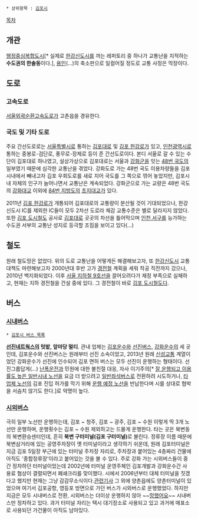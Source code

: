  * 상위항목 : [[김포시]]

[[목차]]
== 개관 ==
[[행정중심복합도시]][* 실제로 [[한강신도시]]를 까는 레퍼토리 중 하나가 교통난을 지적하는 '''수도권의 한솔동'''이다.], [[용인시/교통|용인]](...)의 축소판으로 일컬어질 정도로 교통 사정은 막장이다.

== 도로 ==
=== 고속도로 ===
[[서울외곽순환고속도로]]가 고촌읍을 경유한다.

=== 국도 및 기타 도로 ===
주요 간선도로로는 [[서울특별시]]로 통하는 [[김포대로]] 및 [[김포 한강로]]가 있고, [[인천광역시]]로 통하는 중봉로-검단로, 풍무로-장제로 등이 준 간선도로이다. 본디 서울로 갈 수 있는 수단이 김포대로 하나였고, 설상가상으로 김포대로는 서울과 [[강화군]]을 잇는 [[48번 국도]]의 일부였기 때문에 심각한 교통난을 겪었다. 강화도로 가는 48번 국도 이용차량들을 김포시내에서 빼내고자 김포 우회도로를 새로 지어 국도를 그 쪽으로 꺾어 놓았지만, 김포시내 자체의 인구가 늘어나면서 교통난은 계속되었다. 강화군으로 가는 교량은 48번 국도의 [[강화대교]] 이외에 [[84번 지방도]]의 [[초지대교]]가 있다.

2011년 [[김포 한강로]]가 개통되어 김포대로의 교통량이 분산될 것이 기대되었으나, 한강신도시 IC를 제외한 IC들이 모두 2차선 도로라 체감 교통수준은 별로 달라지지 않았다. 또한 [[김포 도시철도]] 공사로 [[김포대로]] 곳곳의 차선을 틀어막으며 [[서구(인천)| 인천 서구]]를 능가하는 수도권 서부의 교통난 성지로 등극할 조짐을 보이고 있다(...)

== 철도 ==
원래 철도망은 없었다. 위의 도로 교통난을 어떻게든 해결해보고자, 또 [[한강신도시]] 교통대책도 마련해보고자 2000년대 후반 고가 [[경전철]] 계획을 세워 착공 직전까지 갔으나, 2010년 백지화되었다. 이후 [[서울 지하철 9호선]]을 끌어오려다가 재정 부족으로 실패하고, 현재는 지하 경전철을 건설 중에 있다. 그 경전철이 바로 [[김포 도시철도]]다.

== 버스 ==
=== [[시내버스]] ===
 * [[김포시 버스 목록]]

'''[[선진네트웍스]]의 텃밭, 앞마당 멀티'''. 관내 업체는 [[김포운수]]와 [[선진버스]], [[강화운수]]의 세 곳인데, 김포운수와 선진버스는 원래부터 선진 소속이었고, 2013년 원래 [[신성교통]] 계열이었던 강화운수가 선진에 인수되어 김포 면허 버스는 모두 선진이 운행하는 형태이다. 선진그룹답게(...) [[난폭운전]]과 민원에 대한 불친절 대응, 자사 이기주의[* [[김포 버스 22|잘 운행되고 이용률도 높은 일반시내 노선]]을 요금 더 받으려고 [[일반좌석버스]]로 전환하려 시도하거나,  [[인천 버스 1101|타 업체 노선]]의 김포 진입 허가를 막기 위해 [[광역급행버스 M6427|운행 예정 노선]]을 반납한다며 시를 상대로 협박을 서슴치 않기도 한다.]로 악명이 높다.

=== [[시외버스]] ===
극히 일부 노선만 운행하는데, 김포 ~ 청주, 김포 ~ 광주, 김포 ~ 수원 이렇게 딱 3개 노선만 운행하며, 운행횟수는 김포 ~ 수원 제외하고는 드물게 운행한다. 타는 곳은 북변동의 북변환승센터인데, 흔히 '''북변 구터미널(김포 구터미널)'''로 불린다. 정류장 이름 때문에 북변삼거리에 있는 공영주차장이 옛 터미널이라고 생각하기 쉬운데, 원래 김포터미널은 지금 김포 5일장 부근에 있는 터미널 주차장 자리로, 주차장과 붙어있는 4층짜리 건물에 아직도 '종합정류장'이라고 붙어있는 것을 볼 수 있다. 주로 강화 가는 시외버스들이 중간 정차하던 터미널이었는데 2002년에 터미널 운영주체인 김포개발과 강화운수간 사용료 협상이 결렬되면서 폐쇄크리를 맞이했다. 시에서 2006년부터 대체 터미널을 짓겠다고 했지만 현재는 그냥 감감무소식이다.[http://www.gimporo.com/index.cgi?action=detail&number=950&thread=05 관련기사] 그 외에 양촌읍에도 양촌터미널이 있었으며 여기서 김포공항, 영등포 방면으로 가던 버스가 시외버스로 운행했었다. 하지만 지금은 모두 시내버스로 전환, 시외버스는 더이상 운행하지 않아 ~~[[망했어요]]~~ 시내버스만 정차하고 있다. 과거 터미널 자리는 택시 대기장소로 사용되고 있고 과거에 매표소로 사용되던 가건물이 아직도 남아있다.
